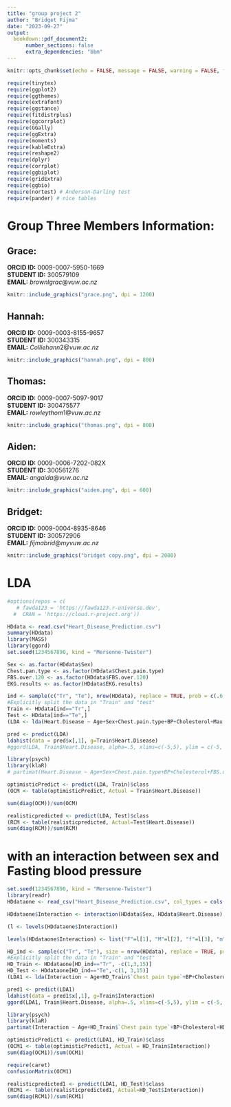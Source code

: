 ```yaml
---
title: "group project 2"
author: "Bridget Fijma"
date: "2023-09-27"
output: 
  bookdown::pdf_document2:
      number_sections: false
      extra_dependencies: "bbm"
---
```


```r
knitr::opts_chunk$set(echo = FALSE, message = FALSE, warning = FALSE, fig.pos = 'H', extra.out="")
```

```r
require(tinytex)
require(ggplot2)
require(ggthemes)
require(extrafont)
require(ggstance)
require(fitdistrplus)
require(ggcorrplot)
require(GGally)
require(ggExtra)
require(moments)
require(kableExtra)
require(reshape2)
require(dplyr)
require(corrplot)
require(ggbiplot)
require(gridExtra)
require(ggbio)
require(nortest) # Anderson-Darling test
require(pander) # nice tables
```

# Group Three Members Information:

## Grace:
__ORCID ID:__ 0009-0007-5950-1669\
__STUDENT ID:__ 300579109\
__EMAIL:__ $brownlgrac@vuw.ac.nz$

```r
knitr::include_graphics("grace.png", dpi = 1200)
```

## Hannah:
__ORCID ID:__ 0009-0003-8155-9657\
__STUDENT ID:__ 300343315\
__EMAIL:__ $Colliehann2@vuw.ac.nz$

```r
knitr::include_graphics("hannah.png", dpi = 800)
```

## Thomas:
__ORCID ID:__ 0009-0007-5097-9017\
__STUDENT ID:__ 300475577\
__EMAIL:__ $rowleythom1@vuw.ac.nz$

```r
knitr::include_graphics("thomas.png", dpi = 800)
```

## Aiden:
__ORCID ID:__ 0009-0006-7202-082X\
__STUDENT ID:__ 300561276\
__EMAIL:__ $angaida@vuw.ac.nz$

```r
knitr::include_graphics("aiden.png", dpi = 600)
```

## Bridget:
__ORCID ID:__ 0009-0004-8935-8646\
__STUDENT ID:__ 300572906\
__EMAIL:__ $fijmabrid@myvuw.ac.nz$

```r
knitr::include_graphics("bridget copy.png", dpi = 2000)
``` 

# LDA
```r
#options(repos = c(
   # fawda123 = 'https://fawda123.r-universe.dev',
  #  CRAN = 'https://cloud.r-project.org'))
```

```r
HDdata <- read.csv("Heart_Disease_Prediction.csv")
summary(HDdata)
library(MASS)
library(ggord)
set.seed(1234567890, kind = "Mersenne-Twister")

Sex <- as.factor(HDdata$Sex)
Chest.pan.type <- as.factor(HDdata$Chest.pain.type)
FBS.over.120 <- as.factor(HDdata$FBS.over.120)
EKG.results <- as.factor(HDdata$EKG.results)

ind <- sample(c("Tr", "Te"), nrow(HDdata), replace = TRUE, prob = c(.6, .4))
#Explicitly split the data in "Train" and "test"
Train <- HDdata[ind=="Tr",]
Test <- HDdata[ind=="Te",]
(LDA <- lda(Heart.Disease ~ Age+Sex+Chest.pain.type+BP+Cholesterol+Max.HR, data = Train))

pred <- predict(LDA)
ldahist(data = pred$x[,1], g=Train$Heart.Disease)
#ggord(LDA, Train$Heart.Disease, alpha=.5, xlims=c(-5,5), ylim = c(-5, 5))

library(psych)
library(klaR)
# partimat(Heart.Disease ~ Age+Sex+Chest.pain.type+BP+Cholesterol+FBS.over.120+EKG.results+Max.HR+Exercise.angina+ST.depression+Slope.of.ST+Number.of.vessels.fluro+Thallium, data=Train, method="lda")

optimisticPredict <- predict(LDA, Train)$class
(OCM <- table(optimisticPredict, Actual = Train$Heart.Disease))

sum(diag(OCM))/sum(OCM)

realisticpredicted <- predict(LDA, Test)$class
(RCM <- table(realisticpredicted, Actual=Test$Heart.Disease))
sum(diag(RCM))/sum(RCM)
```


# with an interaction between sex and Fasting blood pressure 

```r
set.seed(1234567890, kind = "Mersenne-Twister")
library(readr)
HDdataone <- read_csv("Heart_Disease_Prediction.csv", col_types = cols(Sex = col_factor(levels = c("Female", "Male")), Heart.Disease = col_factor(levels = c("Absence", "Presence"))))

HDdataone$Interaction <- interaction(HDdata$Sex, HDdata$Heart.Disease)

(l <- levels(HDdataone$Interaction))

levels(HDdataone$Interaction) <- list("F"=l[1], "M"=l[2], "f"=l[3], "m"=l[4])

HD_ind <- sample(c("Tr", "Te"), size = nrow(HDdata), replace = TRUE, prob = c(.6, .4))
#Explicitly split the data in "Train" and "test"
HD_Train <- HDdataone[HD_ind=="Tr", -c(1,3,15)]
HD_Test <- HDdataone[HD_ind=="Te",-c(1, 3,15)]
(LDA1 <- lda(Interaction ~ Age+HD_Train$`Chest pain type`+BP+Cholesterol+HD_Train$`Max HR`, HD_Train))

pred1 <- predict(LDA1)
ldahist(data = pred1$x[,1], g=Train$Interaction)
ggord(LDA1, Train$Heart.Disease, alpha=.5, xlims=c(-5,5), ylim = c(-5, 5))

library(psych)
library(klaR)
partimat(Interaction ~ Age+HD_Train$`Chest pain type`+BP+Cholesterol+HD_Train$`Max HR`, data=HD_Train, method="lda")

optimisticPredict1 <- predict(LDA1, HD_Train)$class
(OCM1 <- table(optimisticPredict1, Actual = HD_Train$Interaction))
sum(diag(OCM1))/sum(OCM1)

require(caret) 
confusionMatrix(OCM1)

realisticpredicted1 <- predict(LDA1, HD_Test)$class
(RCM1 <- table(realisticpredicted1, Actual=HD_Test$Interaction))
sum(diag(RCM1))/sum(RCM1)
```






